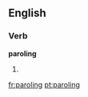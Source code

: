 ==English==

===Verb===
'''paroling'''

# {{present participle of|parole}}

[[fr:paroling]]
[[pt:paroling]]